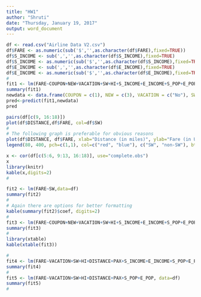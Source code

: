 ```yaml
---
title: "HW1"
author: "Shruti"
date: "Thursday, January 19, 2017"
output: word_document
---
```



```r
df <- read.csv("Airline Data V2.csv")
df$FARE <- as.numeric(sub('$','',as.character(df$FARE),fixed=TRUE))
df$S_INCOME <- sub(',','',as.character(df$S_INCOME),fixed=TRUE)
df$S_INCOME <- as.numeric(sub('$','',as.character(df$S_INCOME),fixed=TRUE))
df$E_INCOME <- sub(',','',as.character(df$E_INCOME),fixed=TRUE)
df$E_INCOME <- as.numeric(sub('$','',as.character(df$E_INCOME),fixed=TRUE))
#
fit1 <- lm(FARE~COUPON+NEW+VACATION+SW+HI+S_INCOME+E_INCOME+S_POP+E_POP+SLOT+GATE+DISTANCE+PAX, data=df)
summary(fit1)
newdata <- data.frame(COUPON = c(1), NEW = c(3), VACATION = c("No"), SW = c("No"), HI =c(6000), S_INCOME = c(2000), E_INCOME = c(2000), S_POP = c(4000000), E_POP=c(7150000), SLOT=c("Free"), GATE = c("Constrained"), DISTANCE = c(1000), PAX = c(6000))
pred<-predict(fit1,newdata)
pred
```


```r
pairs(df[c(9, 16:18)])
plot(df$DISTANCE,df$FARE, col=df$SW)
#
# The following graph is preferable for obvious reasons
plot(df$DISTANCE, df$FARE, xlab="Distance (in miles)", ylab="Fare (in USD)",main="SW vs non-SW Routes", pch=1, col=ifelse(df$SW=="Yes", "red", "blue"))
legend(80, 400, pch=c(1,1), col=c("red", "blue"), c("SW", "non-SW"), bty="o",  box.col="darkgreen", cex=.8)
```

```r
x <- cor(df[c(5:6, 9:13, 16:18)], use="complete.obs")
x
library(knitr)
kable(x,digits=2)
#
```

```r
fit2 <- lm(FARE~SW,data=df)
summary(fit2)
#
# Again there are options for better formatting
kable(summary(fit2)$coef, digits=2)
#
fit3 <- lm(FARE~COUPON+NEW+VACATION+SW+HI+S_INCOME+E_INCOME+S_POP+E_POP+SLOT+GATE+DISTANCE+PAX+SW*VACATION, data=df)
summary(fit3)
#
library(xtable)
kable(xtable(fit3))
```

```r
#
fit4 <- lm(FARE~VACATION+SW+HI+DISTANCE+PAX+S_INCOME+E_INCOME+S_POP+E_POP, data=df)
summary(fit4)
#
fit5 <- lm(FARE~VACATION+SW+HI+DISTANCE+PAX+S_POP+E_POP, data=df)
summary(fit5)
#
```


